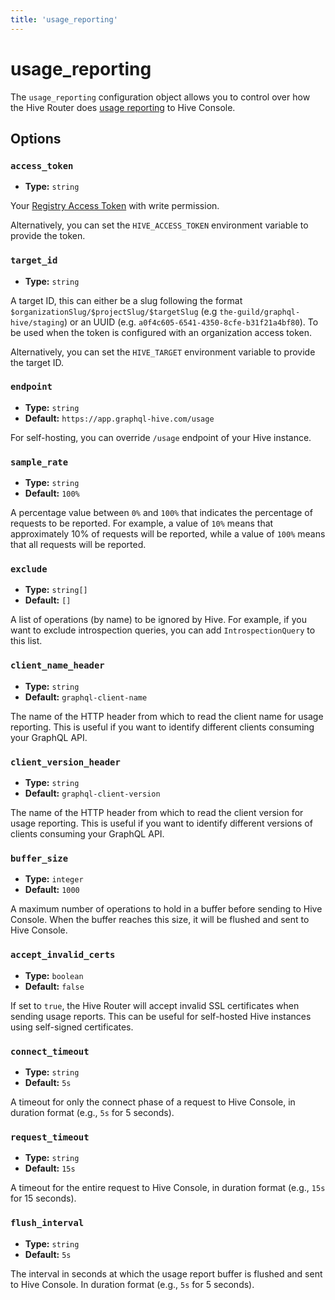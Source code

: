 ```yaml
---
title: 'usage_reporting'
---
```


# usage_reporting

The `usage_reporting` configuration object allows you to control over how the Hive Router does
[usage reporting](../../schema-registry/usage-reporting) to Hive Console.

## Options

### `access_token`

- **Type:** `string`

Your
[Registry Access Token](https://the-guild.dev/graphql/hive/docs/management/targets#registry-access-tokens)
with write permission.

Alternatively, you can set the `HIVE_ACCESS_TOKEN` environment variable to provide the token.

### `target_id`

- **Type:** `string`

A target ID, this can either be a slug following the format
`$organizationSlug/$projectSlug/$targetSlug` (e.g `the-guild/graphql-hive/staging`) or an UUID (e.g.
`a0f4c605-6541-4350-8cfe-b31f21a4bf80`). To be used when the token is configured with an
organization access token.

Alternatively, you can set the `HIVE_TARGET` environment variable to provide the target ID.

### `endpoint`

- **Type:** `string`
- **Default:** `https://app.graphql-hive.com/usage`

For self-hosting, you can override `/usage` endpoint of your Hive instance.

### `sample_rate`

- **Type:** `string`
- **Default:** `100%`

A percentage value between `0%` and `100%` that indicates the percentage of requests to be reported.
For example, a value of `10%` means that approximately 10% of requests will be reported, while a
value of `100%` means that all requests will be reported.

### `exclude`

- **Type:** `string[]`
- **Default:** `[]`

A list of operations (by name) to be ignored by Hive. For example, if you want to exclude
introspection queries, you can add `IntrospectionQuery` to this list.

### `client_name_header`

- **Type:** `string`
- **Default:** `graphql-client-name`

The name of the HTTP header from which to read the client name for usage reporting. This is useful
if you want to identify different clients consuming your GraphQL API.

### `client_version_header`

- **Type:** `string`
- **Default:** `graphql-client-version`

The name of the HTTP header from which to read the client version for usage reporting. This is
useful if you want to identify different versions of clients consuming your GraphQL API.

### `buffer_size`

- **Type:** `integer`
- **Default:** `1000`

A maximum number of operations to hold in a buffer before sending to Hive Console. When the buffer
reaches this size, it will be flushed and sent to Hive Console.

### `accept_invalid_certs`

- **Type:** `boolean`
- **Default:** `false`

If set to `true`, the Hive Router will accept invalid SSL certificates when sending usage reports.
This can be useful for self-hosted Hive instances using self-signed certificates.

### `connect_timeout`

- **Type:** `string`
- **Default:** `5s`

A timeout for only the connect phase of a request to Hive Console, in duration format (e.g., `5s`
for 5 seconds).

### `request_timeout`

- **Type:** `string`
- **Default:** `15s`

A timeout for the entire request to Hive Console, in duration format (e.g., `15s` for 15 seconds).

### `flush_interval`

- **Type:** `string`
- **Default:** `5s`

The interval in seconds at which the usage report buffer is flushed and sent to Hive Console. In
duration format (e.g., `5s` for 5 seconds).
